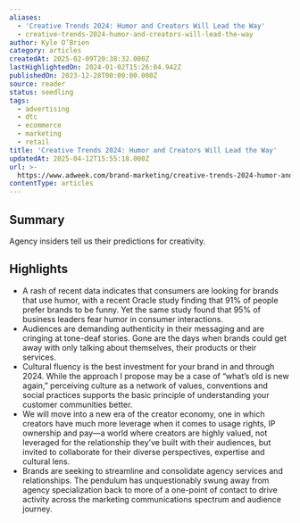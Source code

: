 ```yaml
---
aliases:
  - 'Creative Trends 2024: Humor and Creators Will Lead the Way'
  - creative-trends-2024-humor-and-creators-will-lead-the-way
author: Kyle O’Brien
category: articles
createdAt: 2025-02-09T20:38:32.000Z
lastHighlightedOn: 2024-01-02T15:26:04.942Z
publishedOn: 2023-12-28T00:00:00.000Z
source: reader
status: seedling
tags:
  - advertising
  - dtc
  - ecommerce
  - marketing
  - retail
title: 'Creative Trends 2024: Humor and Creators Will Lead the Way'
updatedAt: 2025-04-12T15:55:18.000Z
url: >-
  https://www.adweek.com/brand-marketing/creative-trends-2024-humor-and-creators-will-lead-the-way/?utm_source=news.futureparty.com&utm_medium=newsletter&utm_campaign=southern-vibes
contentType: articles
---
```

## Summary

Agency insiders tell us their predictions for creativity.

## Highlights

- A rash of recent data indicates that consumers are looking for brands that use humor, with a recent Oracle study finding that 91% of people prefer brands to be funny. Yet the same study found that 95% of business leaders fear humor in consumer interactions.
- Audiences are demanding authenticity in their messaging and are cringing at tone-deaf stories. Gone are the days when brands could get away with only talking about themselves, their products or their services.
- Cultural fluency is the best investment for your brand in and through 2024. While the approach I propose may be a case of “what’s old is new again,” perceiving culture as a network of values, conventions and social practices supports the basic principle of understanding your customer communities better.
- We will move into a new era of the creator economy, one in which creators have much more leverage when it comes to usage rights, IP ownership and pay—a world where creators are highly valued, not leveraged for the relationship they’ve built with their audiences, but invited to collaborate for their diverse perspectives, expertise and cultural lens.
- Brands are seeking to streamline and consolidate agency services and relationships. The pendulum has unquestionably swung away from agency specialization back to more of a one-point of contact to drive activity across the marketing communications spectrum and audience journey.
